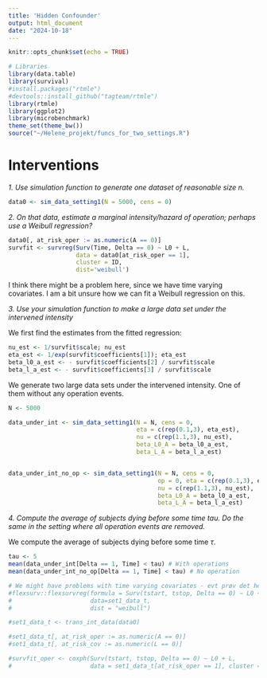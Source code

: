 ```yaml
---
title: 'Hidden Confounder'
output: html_document
date: "2024-10-18"
---
```


```r
knitr::opts_chunk$set(echo = TRUE)
```


```r
# Libraries
library(data.table)
library(survival)
#install.packages("rtmle")
#devtools::install_github("tagteam/rtmle")
library(rtmle)
library(ggplot2)
library(microbenchmark)
theme_set(theme_bw())
source("~/Helene_projekt/funcs_for_two_settings.R")
```


# Interventions

*1. Use simulation function to generate one dataset of reasonable size $n$.*

```r
data0 <- sim_data_setting1(N = 5000, cens = 0)
```

*2. On that data, estimate a marginal intensity/hazard of operation; perhaps use a Weibull regression?*

```r
data0[, at_risk_oper := as.numeric(A == 0)]
survfit <- survreg(Surv(Time, Delta == 0) ~ L0 + L, 
                   data = data0[at_risk_oper == 1], 
                   cluster = ID,
                   dist='weibull')
```

I think there might be a problem here, since we have time varying covariates. I am a bit unsure how we can fit a Weibull regression on this. 

*3. Use your simulation function to make a large data set under the intervened intensity*

We first find the estimates from the fitted regression:

```r
nu_est <- 1/survfit$scale; nu_est
eta_est <- 1/exp(survfit$coefficients[1]); eta_est
beta_l0_a_est <- - survfit$coefficients[2] / survfit$scale 
beta_l_a_est <- - survfit$coefficients[3] / survfit$scale
```

We generate two large data sets under the intervened intensity. One of them without any operation events. 
```r
N <- 5000

data_under_int <- sim_data_setting1(N = N, cens = 0,
                                    eta = c(rep(0.1,3), eta_est),
                                    nu = c(rep(1.1,3), nu_est),
                                    beta_L0_A = beta_l0_a_est,
                                    beta_L_A = beta_l_a_est)


data_under_int_no_op <- sim_data_setting1(N = N, cens = 0, 
                                          op = 0, eta = c(rep(0.1,3), eta_est),
                                          nu = c(rep(1.1,3), nu_est),
                                          beta_L0_A = beta_l0_a_est,
                                          beta_L_A = beta_l_a_est)
```

*4. Compute the average of subjects dying before some time tau. Do the same in the setting where all operation events are removed.*

We compute the average of subjects dying before some time $\tau$.  
```r
tau <- 5
mean(data_under_int[Delta == 1, Time] < tau) # With operations
mean(data_under_int_no_op[Delta == 1, Time] < tau) # No operation
```


```r
# We might have problems with time varying covariates - evt prøv det her
#flexsurv::flexsurvreg(formula = Surv(tstart, tstop, Delta == 0) ~ L0 + L, 
#                      data=set1_data_t,
#                      dist = "weibull") 

#set1_data_t <- trans_int_data(data0)

#set1_data_t[, at_risk_oper := as.numeric(A == 0)]
#set1_data_t[, at_risk_cov := as.numeric(L == 0)]

#survfit_oper <- coxph(Surv(tstart, tstop, Delta == 0) ~ L0 + L, 
#                      data = set1_data_t[at_risk_oper == 1], cluster = ID)
```


